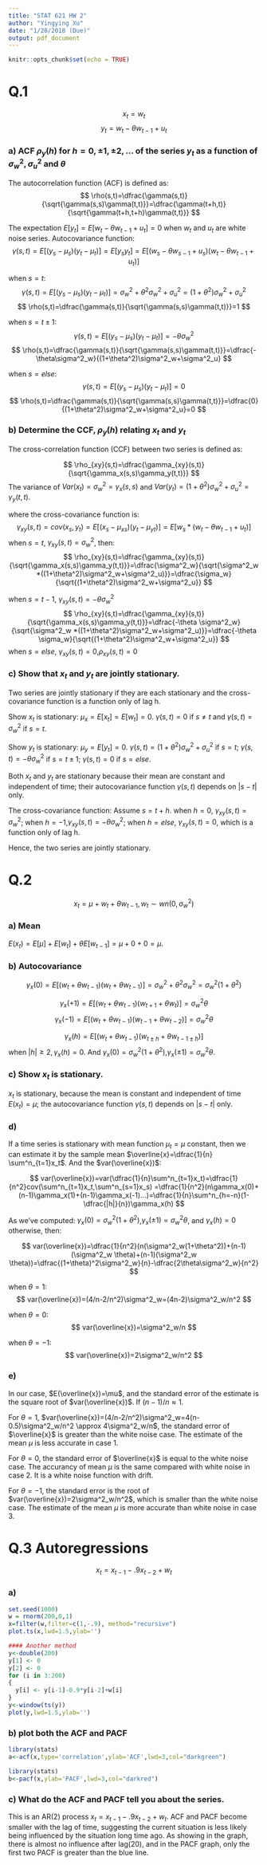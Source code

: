 ```yaml
---
title: "STAT 621 HW 2"
author: "Yingying Xu"
date: "1/28/2018 (Due)"
output: pdf_document
---
```


```r
knitr::opts_chunk$set(echo = TRUE)
```

# Q.1

$$
x_t=w_t
$$
$$
y_t=w_t-\theta w_{t-1}+u_t
$$

### a) ACF $\rho_y(h)$ for $h=0,\pm1,\pm2,...$ of the series $y_t$ as a function of $\sigma^2_w, \sigma^2_u$ and $\theta$
 
 The autocorrelation function (ACF) is defined as:
$$
\rho(s,t)=\dfrac{\gamma(s,t)}{\sqrt{\gamma(s,s)\gamma(t,t)}}=\dfrac{\gamma(t+h,t)}{\sqrt{\gamma(t+h,t+h)\gamma(t,t)}}
$$

The expectation $E[y_t]=E[w_t-\theta w_{t-1}+u_t]=0$ when $w_t$ and $u_t$ are white noise series. Autocovariance function: 
$$
\gamma(s,t)=E[(y_s-\mu_s)(y_t-\mu_t)]=E[y_sy_t]=E[(w_s-\theta w_{s-1}+u_s)(w_t-\theta w_{t-1}+u_t)]
$$

when $s=t$:
$$
\gamma(s,t)=E[(y_s-\mu_s)(y_t-\mu_t)]=\sigma^2_w+\theta^2\sigma^2_w+\sigma^2_u=(1+\theta^2)\sigma^2_w+\sigma^2_u
$$
$$
\rho(s,t)=\dfrac{\gamma(s,t)}{\sqrt{\gamma(s,s)\gamma(t,t)}}=1
$$ 

when $s=t\pm1$:
$$
\gamma(s,t)=E[(y_s-\mu_s)(y_t-\mu_t)]=-\theta\sigma^2_w
$$
$$
\rho(s,t)=\dfrac{\gamma(s,t)}{\sqrt{\gamma(s,s)\gamma(t,t)}}=\dfrac{-\theta\sigma^2_w}{(1+\theta^2)\sigma^2_w+\sigma^2_u}
$$

when $s=else$:
$$
\gamma(s,t)=E[(y_s-\mu_s)(y_t-\mu_t)]=0
$$
$$
\rho(s,t)=\dfrac{\gamma(s,t)}{\sqrt{\gamma(s,s)\gamma(t,t)}}=\dfrac{0}{(1+\theta^2)\sigma^2_w+\sigma^2_u}=0
$$


### b) Determine the CCF, $\rho_y(h)$ relating $x_t$ and $y_t$
 
 The cross-correlation function (CCF) between two series is defined as:

$$
\rho_{xy}(s,t)=\dfrac{\gamma_{xy}(s,t)}{\sqrt{\gamma_x(s,s)\gamma_y(t,t)}}
$$
The variance of $Var(x_t)=\sigma^2_w=\gamma_x(s,s)$ and $Var(y_t)=(1+\theta^2)\sigma^2_w+\sigma^2_u=\gamma_y(t,t)$.

where the cross-covariance function is:
$$
\gamma_{xy}(s,t)=cov(x_s,y_t)=E[(x_s-\mu_{xs})(y_t-\mu_{yt})]=E[w_s*(w_t-\theta w_{t-1}+u_t)]
$$
when $s=t$, $\gamma_{xy}(s,t)=\sigma^2_w$, then:
$$
\rho_{xy}(s,t)=\dfrac{\gamma_{xy}(s,t)}{\sqrt{\gamma_x(s,s)\gamma_y(t,t)}}=\dfrac{\sigma^2_w}{\sqrt{\sigma^2_w *((1+\theta^2)\sigma^2_w+\sigma^2_u)}}=\dfrac{\sigma_w}{\sqrt{(1+\theta^2)\sigma^2_w+\sigma^2_u}}
$$

when $s=t-1$, $\gamma_{xy}(s,t)=-\theta \sigma^2_w$
$$
\rho_{xy}(s,t)=\dfrac{\gamma_{xy}(s,t)}{\sqrt{\gamma_x(s,s)\gamma_y(t,t)}}=\dfrac{-\theta \sigma^2_w}{\sqrt{\sigma^2_w *((1+\theta^2)\sigma^2_w+\sigma^2_u)}}=\dfrac{-\theta \sigma_w}{\sqrt{(1+\theta^2)\sigma^2_w+\sigma^2_u}}
$$
when $s=else$, $\gamma_{xy}(s,t)=0$,$\rho_{xy}(s,t)=0$


### c) Show that $x_t$ and $y_t$ are jointly stationary.

Two series are jointly stationary if they are each stationary and the cross-covariance function is a function only of lag h.

Show $x_t$ is stationary:
$\mu_x=E[x_t]=E[w_t]=0$. $\gamma(s,t)=0$ if $s\ne t$ and $\gamma(s,t)=\sigma^2_w$ if $s=t$.

Show $y_t$ is stationary:
$\mu_y=E[y_t]=0$. $\gamma(s,t)=(1+\theta^2)\sigma^2_w+\sigma^2_u$ if $s=t$; $\gamma(s,t)=-\theta\sigma^2_w$ if $s=t\pm1$;
$\gamma(s,t)=0$ if $s=else$.

Both $x_t$ and $y_t$ are stationary because their mean are constant and independent of time; their autocovariance function $\gamma(s,t)$ depends on $|s-t|$ only.

The cross-covariance function: 
Assume $s=t+h$. when $h=0$, $\gamma_{xy}(s,t)=\sigma^2_w$; when $h=-1$,$\gamma_{xy}(s,t)=-\theta \sigma^2_w$; when $h=else$, $\gamma_{xy}(s,t)=0$, which is a function only of lag h.

Hence, the two series are jointly stationary.

# Q.2

$$
x_t= \mu + w_t + \theta w_{t-1}, w_t \sim wn(0,\sigma^2_w)
$$

### a) Mean

$E(x_t)=E[\mu] + E[w_t] + \theta E[w_{t-1}]=\mu+0+0=\mu$.

### b) Autocovariance
$$
\gamma_x(0)=E[(w_t + \theta w_{t-1})(w_t + \theta w_{t-1})]=\sigma^2_w+\theta^2 \sigma^2_w=\sigma^2_w(1+\theta^2)
$$

$$
\gamma_x(+1)=E[(w_t + \theta w_{t-1})(w_{t+1} + \theta w_{t})]=\sigma^2_w \theta
$$
$$
\gamma_x(-1)=E[(w_t + \theta w_{t-1})(w_{t-1} + \theta w_{t-2})]=\sigma^2_w \theta
$$

$$
\gamma_x(h)=E[(w_t + \theta w_{t-1})(w_{t\pm h} + \theta w_{t-1 \pm h})]
$$ 
when $|h|\ge 2, \gamma_x(h)=0$. And $\gamma_x(0)=\sigma^2_w(1+\theta^2)$,$\gamma_x(\pm1)=\sigma^2_w \theta$.

### c) Show $x_t$ is stationary.
$x_t$ is stationary, because the mean is constant and independent of time $E(x_t)=\mu$; the autocovariance function $\gamma(s,t)$ depends on $|s-t|$ only.


### d)

If a time series is stationary with mean function $\mu_t=\mu$ constant, then we can estimate it by the sample mean $\overline{x}=\dfrac{1}{n} \sum^n_{t=1}x_t$. And the $var(\overline{x})$:

$$
var(\overline{x})=var(\dfrac{1}{n}\sum^n_{t=1}x_t)=\dfrac{1}{n^2}cov(\sum^n_{t=1}x_t,\sum^n_{s=1}x_s)
=\dfrac{1}{n^2}(n\gamma_x(0)+(n-1)\gamma_x(1)+(n-1)\gamma_x(-1)...)=\dfrac{1}{n}\sum^n_{h=-n}(1-\dfrac{|h|}{n})\gamma_x(h)
$$

As we've computed: $\gamma_x(0)=\sigma^2_w(1+\theta^2)$,$\gamma_x(\pm1)=\sigma^2_w \theta$, and $\gamma_x(h)=0$ otherwise, then:

$$
var(\overline{x})=\dfrac{1}{n^2}(n(\sigma^2_w(1+\theta^2))+(n-1)(\sigma^2_w \theta)+(n-1)(\sigma^2_w \theta))=\dfrac{(1+\theta)^2\sigma^2_w}{n}-\dfrac{2\theta\sigma^2_w}{n^2}
$$

when $\theta = 1$:
$$
var(\overline{x})=(4/n-2/n^2)\sigma^2_w=(4n-2)\sigma^2_w/n^2
$$

when $\theta = 0$:
$$
var(\overline{x})=\sigma^2_w/n
$$

when $\theta = -1$:
$$
var(\overline{x})=2\sigma^2_w/n^2
$$

### e) 
In our case, $E(\overline{x})=\mu$, and the standard error of the estimate is the square root of $var(\overline{x})$. If $(n-1)/n \approx 1$. 

For $\theta =1$, $var(\overline{x})=(4/n-2/n^2)\sigma^2_w=4(n-0.5)\sigma^2_w/n^2 \approx 4\sigma^2_w/n$, the standard error of $\overline{x}$ is greater than the white noise case. The estimate of the mean $\mu$ is less accurate in case 1. 

For $\theta =0$, the  standard error of $\overline{x}$ is equal to the white noise case. The accurancy of mean $\mu$ is the same compared with white noise in case 2. It is a white noise function with drift.

For $\theta =-1$, the  standard error is the root of $var(\overline{x})=2\sigma^2_w/n^2$, which is smaller than the white noise case. The estimate of the mean $\mu$ is more accurate than white noise in case 3. 

# Q.3 Autoregressions

$$
x_t=x_{t-1}-.9x_{t-2}+w_t
$$

### a)
```r
set.seed(1000)
w = rnorm(200,0,1)
x=filter(w,filter=c(1,-.9), method="recursive") 
plot.ts(x,lwd=1.5,ylab='')
```
```r
#### Another method
y<-double(200)
y[1] <- 0
y[2] <- 0
for (i in 3:200)
{
  y[i] <- y[i-1]-0.9*y[i-2]+w[i]
}
y<-window(ts(y))
plot(y,lwd=1.5,ylab='')
```

### b) plot both the ACF and PACF

```r
library(stats)
a<-acf(x,type='correlation',ylab='ACF',lwd=3,col="darkgreen")
``` 
```r
library(stats)
b<-pacf(x,ylab='PACF',lwd=3,col="darkred")
``` 
 
### c) What do the ACF and PACF tell you about the series.
 
This is an AR(2) process $x_t=x_{t-1}-.9x_{t-2}+w_t$. ACF and PACF become smaller with the lag of time, suggesting the current situation is less likely being influenced by the situation long time ago. As showing in the graph, there is almost no influence after lag(20), and in the PACF graph, only the first two PACF is greater than the blue line. 

